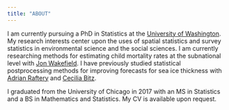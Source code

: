 ```yaml
---
title: "ABOUT"
---
```


I am currently pursuing a PhD in Statistics at the [University of Washington](https://www.stat.washington.edu/). My research interests center upon the uses of spatial statistics and survey statistics in environmental science and the social sciences. I am currently researching methods for estimating child mortality rates at the subnational level with [Jon Wakefield](https://faculty.washington.edu/jonno/index.html). I have previously studied statistical postprocessing methods for improving forecasts for sea ice thickness with [Adrian Raftery](http://www.stat.washington.edu/raftery/) and [Cecilia Bitz](http://www.atmos.washington.edu/~bitz/).

I graduated from the University of Chicago in 2017 with an MS in Statistics and a BS in Mathematics and Statistics. My CV is available upon request.